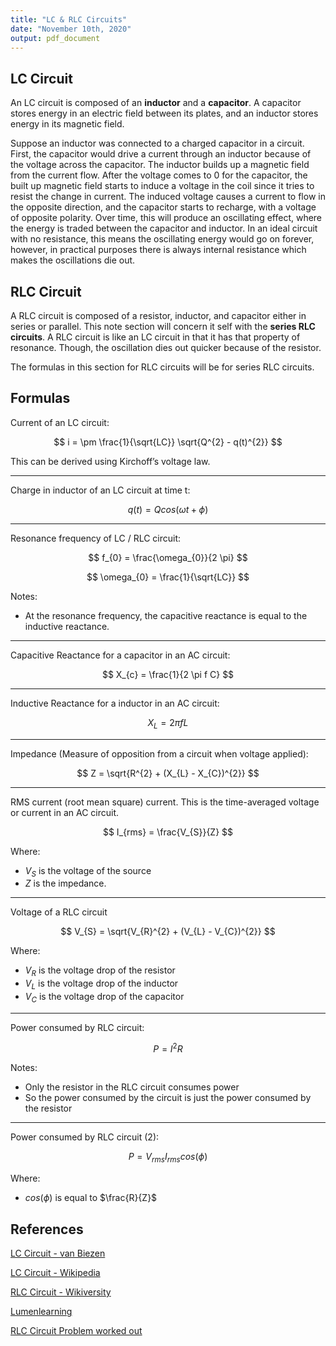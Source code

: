 ```yaml
---
title: "LC & RLC Circuits"
date: "November 10th, 2020"
output: pdf_document
---
```


## LC Circuit

An LC circuit is composed of an **inductor** and a **capacitor**. A capacitor stores energy in an electric field between its plates, and an inductor stores energy in its magnetic field.

Suppose an inductor was connected to a charged capacitor in a circuit. First, the capacitor would drive a current through an inductor because of the voltage across the capacitor. The inductor builds up a magnetic field from the current flow. After the voltage comes to 0 for the capacitor, the built up magnetic field starts to induce a voltage in the coil since it tries to resist the change in current. The induced voltage causes a current to flow in the opposite direction, and the capacitor starts to recharge, with a voltage of opposite polarity. Over time, this will produce an oscillating effect, where the energy is traded between the capacitor and inductor. In an ideal circuit with no resistance, this means the oscillating energy would go on forever, however, in practical purposes there is always internal resistance which makes the oscillations die out.

## RLC Circuit

A RLC circuit is composed of a resistor, inductor, and capacitor either in series or parallel. This note section will concern it self with the **series RLC circuits**. A RLC circuit is like an LC circuit in that it has that property of resonance. Though, the oscillation dies out quicker because of the resistor.

The formulas in this section for RLC circuits will be for series RLC circuits.

## Formulas

Current of an LC circuit:

$$
i = \pm \frac{1}{\sqrt{LC}} \sqrt{Q^{2} - q(t)^{2}}
$$

This can be derived using Kirchoff's voltage law.

***

Charge in inductor of an LC circuit at time t:

$$
q(t) = Q cos( \omega t + \phi )
$$

***

Resonance frequency of LC / RLC circuit:

$$
f_{0} = \frac{\omega_{0}}{2 \pi}
$$

$$
\omega_{0} = \frac{1}{\sqrt{LC}}
$$

Notes:

* At the resonance frequency, the capacitive reactance is equal to the inductive reactance.

***

Capacitive Reactance for a capacitor in an AC circuit:

$$
X_{c} = \frac{1}{2 \pi f C}
$$

***

Inductive Reactance for a inductor in an AC circuit:

$$
X_{L} = 2 \pi f L
$$

***

Impedance (Measure of opposition from a circuit when voltage applied):

$$
Z = \sqrt{R^{2} + (X_{L} - X_{C})^{2}}
$$

***

RMS current (root mean square) current. This is the time-averaged voltage or current in an AC circuit.

$$
I_{rms} = \frac{V_{S}}{Z}
$$

Where:

* $V_{S}$ is the voltage of the source 
* $Z$ is the impedance.

***

Voltage of a RLC circuit

$$
V_{S} = \sqrt{V_{R}^{2} + (V_{L} - V_{C})^{2}}
$$

Where:

* $V_{R}$ is the voltage drop of the resistor 
* $V_{L}$ is the voltage drop of the inductor
* $V_{C}$ is the voltage drop of the capacitor

***

Power consumed by RLC circuit:

$$
P = I^{2} R
$$

Notes:

* Only the resistor in the RLC circuit consumes power
* So the power consumed by the circuit is just the power consumed by the resistor

***

Power consumed by RLC circuit (2):

$$
P = V_{rms} I_{rms} cos( \phi )
$$

Where:

* $cos( \phi )$ is equal to $\frac{R}{Z}$


## References

[LC Circuit - van Biezen](https://www.youtube.com/watch?v=b_79v4h9Y9s)

[LC Circuit - Wikipedia](https://en.wikipedia.org/wiki/LC_circuit)

[RLC Circuit - Wikiversity](https://en.wikiversity.org/wiki/RLC_circuit)

[Lumenlearning](https://courses.lumenlearning.com/boundless-physics/chapter/alternating-currents/)

[RLC Circuit Problem worked out](https://www.youtube.com/watch?v=2GvqQvohP2k)
